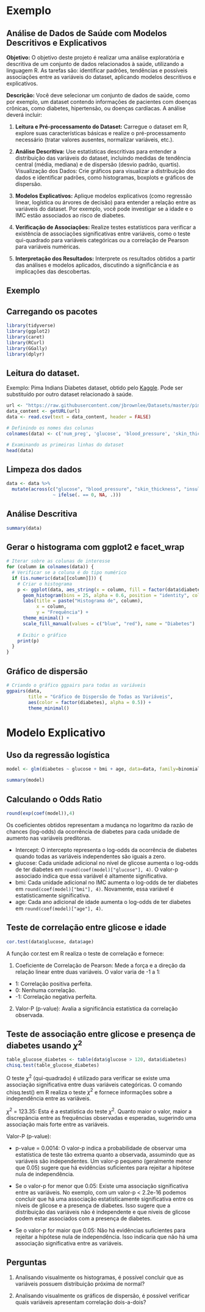 
# Exemplo

## Análise de Dados de Saúde com Modelos Descritivos e Explicativos

**Objetivo:** O objetivo deste projeto é realizar uma análise exploratória e descritiva de um conjunto de dados relacionados à saúde, utilizando a linguagem R. As tarefas são: identificar padrões, tendências e possíveis associações entre as variáveis do dataset, aplicando modelos descritivos e explicativos.

**Descrição:** Você deve selecionar um conjunto de dados de saúde, como por exemplo, um dataset contendo informações de pacientes com doenças crônicas, como diabetes, hipertensão, ou doenças cardíacas. A análise deverá incluir:

1. **Leitura e Pré-processamento do Dataset:** Carregue o dataset em R, explore suas características básicas e realize o pré-processamento necessário (tratar valores ausentes, normalizar variáveis, etc.).

2. **Análise Descritiva:** Use estatísticas descritivas para entender a distribuição das variáveis do dataset, incluindo medidas de tendência central (média, mediana) e de dispersão (desvio padrão, quartis).
Visualização dos Dados: Crie gráficos para visualizar a distribuição dos dados e identificar padrões, como histogramas, boxplots e gráficos de dispersão.

3. **Modelos Explicativos:** Aplique modelos explicativos (como regressão linear, logística ou árvores de decisão) para entender a relação entre as variáveis do dataset. Por exemplo, você pode investigar se a idade e o IMC estão associados ao risco de diabetes.

4. **Verificação de Associações:** Realize testes estatísticos para verificar a existência de associações significativas entre variáveis, como o teste qui-quadrado para variáveis categóricas ou a correlação de Pearson para variáveis numéricas.

5. **Interpretação dos Resultados:** Interprete os resultados obtidos a partir das análises e modelos aplicados, discutindo a significância e as implicações das descobertas.

## Exemplo

## Carregando os pacotes

```r
library(tidyverse)
library(ggplot2)
library(caret)
library(RCurl)
library(GGally)
library(dplyr)
```
## Leitura do dataset.

Exemplo: Pima Indians Diabetes dataset, obtido pelo [Kaggle](https://www.kaggle.com/datasets/uciml/pima-indians-diabetes-database). Pode ser substituído por outro dataset relacionado à saúde.

```r
url <- "https://raw.githubusercontent.com/jbrownlee/Datasets/master/pima-indians-diabetes.data.csv"
data_content <- getURL(url)
data <- read.csv(text = data_content, header = FALSE)

# Definindo os nomes das colunas
colnames(data) <- c('num_preg', 'glucose', 'blood_pressure', 'skin_thickness', 'insulin', 'bmi', 'diabetes_pedigree', 'age', 'diabetes')

# Examinando as primeiras linhas do dataset
head(data)
```

## Limpeza dos dados

```r
data <- data %>%
  mutate(across(c("glucose", "blood_pressure", "skin_thickness", "insulin", "bmi"), 
                 ~ ifelse(. == 0, NA, .)))
```

## Análise Descritiva

```r
summary(data)
```

## Gerar o histograma com ggplot2 e facet_wrap

```r
# Iterar sobre as colunas de interesse
for (column in colnames(data)) {
  # Verificar se a coluna é do tipo numérico
  if (is.numeric(data[[column]])) {
    # Criar o histograma
    p <- ggplot(data, aes_string(x = column, fill = factor(data$diabetes, labels = c("Negativo", "Positivo")))) +
      geom_histogram(bins = 25, alpha = 0.6, position = "identity", color = "black") +
      labs(title = paste("Histograma de", column),
           x = column,
           y = "Frequência") +
      theme_minimal() +
      scale_fill_manual(values = c("blue", "red"), name = "Diabetes")
    
    # Exibir o gráfico
    print(p)
  }
}
```

## Gráfico de dispersão

```r
# Criando o gráfico ggpairs para todas as variáveis
ggpairs(data, 
        title = "Gráfico de Dispersão de Todas as Variáveis",
        aes(color = factor(diabetes), alpha = 0.5)) +
        theme_minimal()
```

# Modelo Explicativo

## Uso da regressão logística
```r
model <- glm(diabetes ~ glucose + bmi + age, data=data, family=binomial)

summary(model)
```
## Calculando o Odds Ratio

```r
round(exp(coef(model)),4)
```

Os coeficientes obtidos representam a mudança no logaritmo da razão de chances (log-odds) da ocorrência de diabetes para cada unidade de aumento nas variáveis preditoras.

-	Intercept: O intercepto representa o log-odds da ocorrência de diabetes quando todas as variáveis independentes são iguais a zero.
- glucose: Cada unidade adicional no nível de glicose aumenta o log-odds de ter diabetes em `round(coef(model)["glucose"], 4)`. O valor-p associado indica que essa variável é altamente significativa.
- bmi: Cada unidade adicional no IMC aumenta o log-odds de ter diabetes em `round(coef(model)["bmi"], 4)`. Novamente, essa variável é estatisticamente significativa.
- age: Cada ano adicional de idade aumenta o log-odds de ter diabetes em `round(coef(model)["age"], 4)`.


## Teste de correlação entre glicose e idade

```r
cor.test(data$glucose, data$age)
```
A função cor.test em R realiza o teste de correlação e fornece:

1.	Coeficiente de Correlação de Pearson: Mede a força e a direção da relação linear entre duas variáveis. O valor varia de -1 a 1:

-	1: Correlação positiva perfeita.
- 0: Nenhuma correlação.
- -1: Correlação negativa perfeita.

2.	Valor-P (p-value): Avalia a significância estatística da correlação observada.

## Teste de associação entre glicose e presença de diabetes usando $\chi^2$

```r
table_glucose_diabetes <- table(data$glucose > 120, data$diabetes)
chisq.test(table_glucose_diabetes)
```
O teste $\chi^2$ (qui-quadrado) é utilizado para verificar se existe uma associação significativa entre duas variáveis categóricas. O comando chisq.test() em R realiza o teste $\chi^2$ e fornece informações sobre a independência entre as variáveis.

$\chi^2$ = 123.35: Esta é a estatística do teste $\chi^2$. Quanto maior o valor, maior a discrepância entre as frequências observadas e esperadas, sugerindo uma associação mais forte entre as variáveis.

Valor-P (p-value):

-	p-value = 0.0014: O valor-p indica a probabilidade de observar uma estatística de teste tão extrema quanto a observada, assumindo que as variáveis são independentes. Um valor-p pequeno (geralmente menor que 0.05) sugere que há evidências suficientes para rejeitar a hipótese nula de independência.

-	Se o valor-p for menor que 0.05: Existe uma associação significativa entre as variáveis. No exemplo, com um valor-p < 2.2e-16 podemos concluir que há uma associação estatisticamente significativa entre os níveis de glicose e a presença de diabetes. Isso sugere que a distribuição das variáveis não é independente e que níveis de glicose podem estar associados com a presença de diabetes.

-	Se o valor-p for maior que 0.05: Não há evidências suficientes para rejeitar a hipótese nula de independência. Isso indicaria que não há uma associação significativa entre as variáveis.

## Perguntas

1. Analisando visualmente os histogramas, é possível concluir que as variáveis possuem distribuição próxima de normal?

2. Analisando visualmente os gráficos de dispersão, é possível verificar quais variáveis apresentam correlação dois-a-dois?


